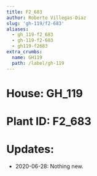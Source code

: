 ```yaml
---
title: F2_683
author: Roberto Villegas-Diaz
slug: 'gh-119/f2-683'
aliases:
  - gh_119-f2_683
  - gh-119-f2-683
  - gh119-f2683
extra_crumbs:
  name: GH119
  path: /label/gh-119
---
```


# **House**: GH_119
# **Plant ID**: F2_683
# **Updates**: 
 - 2020-06-28: Nothing new.
